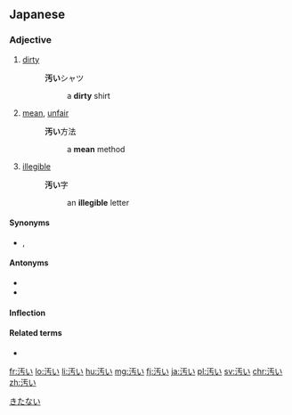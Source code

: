 ==Japanese==
{{ja-kanjitab|きたな|sort=きたない|yomi=kun}}

===Adjective===
{{ja-adj|infl=i|きたない|kyu=污い}}

# [[dirty]]
#: '''汚い'''シャツ
#:: a '''dirty''' shirt
# [[mean]], [[unfair]]
#: '''汚い'''方法
#:: a '''mean''' method
# [[illegible]]
#: '''汚い'''字
#:: an '''illegible''' letter

====Synonyms====
* {{sense|mean}} {{l|ja|卑しい}}, {{l|ja|醜い}}

====Antonyms====
* {{l|ja|清い}}
* {{l|ja|奇麗}}

====Inflection====
{{ja-i|きたな}}

====Related terms====
* {{ja-r|汚れる|よごれる}}

[[Category:1000 Japanese basic words|きたない]]

[[fr:汚い]]
[[lo:汚い]]
[[li:汚い]]
[[hu:汚い]]
[[mg:汚い]]
[[fj:汚い]]
[[ja:汚い]]
[[pl:汚い]]
[[sv:汚い]]
[[chr:汚い]]
[[zh:汚い]]